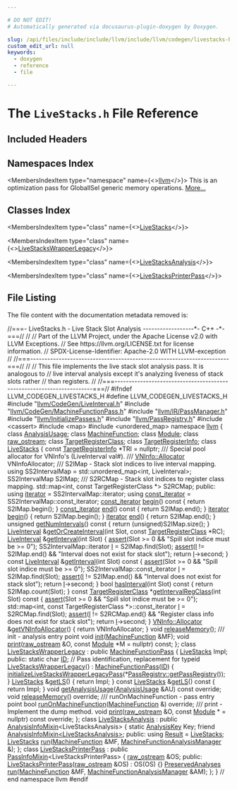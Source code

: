 ```yaml
---

# DO NOT EDIT!
# Automatically generated via docusaurus-plugin-doxygen by Doxygen.

slug: /api/files/include/include/llvm/include/llvm/codegen/livestacks-h
custom_edit_url: null
keywords:
  - doxygen
  - reference
  - file

---
```





# The `LiveStacks.h` File Reference

<DoxygenPage pluginConfig={pluginConfig}>



## Included Headers

<IncludesList>
<IncludesListItem
  filePath="llvm/CodeGen/LiveInterval.h"
  permalink="/docs/api/files/include/include/llvm/include/llvm/codegen/liveinterval-h"
  isLocal="true" />
<IncludesListItem
  filePath="llvm/CodeGen/MachineFunctionPass.h"
  permalink="/docs/api/files/include/include/llvm/include/llvm/codegen/machinefunctionpass-h"
  isLocal="true" />
<IncludesListItem
  filePath="llvm/IR/PassManager.h"
  permalink="/docs/api/files/include/include/llvm/include/llvm/ir/passmanager-h"
  isLocal="true" />
<IncludesListItem
  filePath="llvm/InitializePasses.h"
  permalink="/docs/api/files/include/include/llvm/initializepasses-h"
  isLocal="true" />
<IncludesListItem
  filePath="llvm/PassRegistry.h"
  permalink="/docs/api/files/include/include/llvm/passregistry-h"
  isLocal="true" />
<IncludesListItem
  filePath="cassert"
  permalink=""
  isLocal="false" />
<IncludesListItem
  filePath="map"
  permalink=""
  isLocal="false" />
<IncludesListItem
  filePath="unordered_map"
  permalink=""
  isLocal="false" />
</IncludesList>

## Namespaces Index

<MembersIndex>

<MembersIndexItem
  type="namespace"
  name={<><a href="/docs/api/namespaces/llvm">llvm</a></>}>
This is an optimization pass for GlobalISel generic memory operations. <a href="/docs/api/namespaces/llvm/#details">More...</a>
</MembersIndexItem>

</MembersIndex>

## Classes Index

<MembersIndex>

<MembersIndexItem
  type="class"
  name={<><a href="/docs/api/classes/llvm/livestacks">LiveStacks</a></>}>
</MembersIndexItem>

<MembersIndexItem
  type="class"
  name={<><a href="/docs/api/classes/llvm/livestackswrapperlegacy">LiveStacksWrapperLegacy</a></>}>
</MembersIndexItem>

<MembersIndexItem
  type="class"
  name={<><a href="/docs/api/classes/llvm/livestacksanalysis">LiveStacksAnalysis</a></>}>
</MembersIndexItem>

<MembersIndexItem
  type="class"
  name={<><a href="/docs/api/classes/llvm/livestacksprinterpass">LiveStacksPrinterPass</a></>}>
</MembersIndexItem>

</MembersIndex>


## File Listing

The file content with the documentation metadata removed is:

<ProgramListing>

<Link id="l00001" /><CodeLine lineNumber="1"><Highlight kind="comment">//===- LiveStacks.h - Live Stack Slot Analysis ------------------&#42;- C++ -&#42;-===//</Highlight><Highlight kind="normal"></Highlight></CodeLine>
<Link id="l00002" /><CodeLine lineNumber="2"><Highlight kind="normal"></Highlight><Highlight kind="comment">//</Highlight><Highlight kind="normal"></Highlight></CodeLine>
<Link id="l00003" /><CodeLine lineNumber="3"><Highlight kind="normal"></Highlight><Highlight kind="comment">// Part of the LLVM Project, under the Apache License v2.0 with LLVM Exceptions.</Highlight><Highlight kind="normal"></Highlight></CodeLine>
<Link id="l00004" /><CodeLine lineNumber="4"><Highlight kind="normal"></Highlight><Highlight kind="comment">// See https://llvm.org/LICENSE.txt for license information.</Highlight><Highlight kind="normal"></Highlight></CodeLine>
<Link id="l00005" /><CodeLine lineNumber="5"><Highlight kind="normal"></Highlight><Highlight kind="comment">// SPDX-License-Identifier: Apache-2.0 WITH LLVM-exception</Highlight><Highlight kind="normal"></Highlight></CodeLine>
<Link id="l00006" /><CodeLine lineNumber="6"><Highlight kind="normal"></Highlight><Highlight kind="comment">//</Highlight><Highlight kind="normal"></Highlight></CodeLine>
<Link id="l00007" /><CodeLine lineNumber="7"><Highlight kind="normal"></Highlight><Highlight kind="comment">//===----------------------------------------------------------------------===//</Highlight><Highlight kind="normal"></Highlight></CodeLine>
<Link id="l00008" /><CodeLine lineNumber="8"><Highlight kind="normal"></Highlight><Highlight kind="comment">//</Highlight><Highlight kind="normal"></Highlight></CodeLine>
<Link id="l00009" /><CodeLine lineNumber="9"><Highlight kind="normal"></Highlight><Highlight kind="comment">// This file implements the live stack slot analysis pass. It is analogous to</Highlight><Highlight kind="normal"></Highlight></CodeLine>
<Link id="l00010" /><CodeLine lineNumber="10"><Highlight kind="normal"></Highlight><Highlight kind="comment">// live interval analysis except it&#39;s analyzing liveness of stack slots rather</Highlight><Highlight kind="normal"></Highlight></CodeLine>
<Link id="l00011" /><CodeLine lineNumber="11"><Highlight kind="normal"></Highlight><Highlight kind="comment">// than registers.</Highlight><Highlight kind="normal"></Highlight></CodeLine>
<Link id="l00012" /><CodeLine lineNumber="12"><Highlight kind="normal"></Highlight><Highlight kind="comment">//</Highlight><Highlight kind="normal"></Highlight></CodeLine>
<Link id="l00013" /><CodeLine lineNumber="13"><Highlight kind="normal"></Highlight><Highlight kind="comment">//===----------------------------------------------------------------------===//</Highlight><Highlight kind="normal"></Highlight></CodeLine>
<Link id="l00014" /><CodeLine lineNumber="14"><Highlight kind="normal"></Highlight></CodeLine>
<Link id="l00015" /><CodeLine lineNumber="15"><Highlight kind="normal"></Highlight><Highlight kind="preprocessor">#ifndef LLVM&#95;CODEGEN&#95;LIVESTACKS&#95;H</Highlight><Highlight kind="normal"></Highlight></CodeLine>
<Link id="l00016" /><CodeLine lineNumber="16"><Highlight kind="normal"></Highlight><Highlight kind="preprocessor">#define LLVM&#95;CODEGEN&#95;LIVESTACKS&#95;H</Highlight><Highlight kind="normal"></Highlight></CodeLine>
<Link id="l00017" /><CodeLine lineNumber="17"><Highlight kind="normal"></Highlight></CodeLine>
<Link id="l00018" /><CodeLine lineNumber="18"><Highlight kind="normal"></Highlight><Highlight kind="preprocessor">#include &quot;<a href="/docs/api/files/include/include/llvm/include/llvm/codegen/liveinterval-h">llvm/CodeGen/LiveInterval.h</a>&quot;</Highlight><Highlight kind="normal"></Highlight></CodeLine>
<Link id="l00019" /><CodeLine lineNumber="19"><Highlight kind="normal"></Highlight><Highlight kind="preprocessor">#include &quot;<a href="/docs/api/files/include/include/llvm/include/llvm/codegen/machinefunctionpass-h">llvm/CodeGen/MachineFunctionPass.h</a>&quot;</Highlight><Highlight kind="normal"></Highlight></CodeLine>
<Link id="l00020" /><CodeLine lineNumber="20"><Highlight kind="normal"></Highlight><Highlight kind="preprocessor">#include &quot;<a href="/docs/api/files/include/include/llvm/include/llvm/ir/passmanager-h">llvm/IR/PassManager.h</a>&quot;</Highlight><Highlight kind="normal"></Highlight></CodeLine>
<Link id="l00021" /><CodeLine lineNumber="21"><Highlight kind="normal"></Highlight><Highlight kind="preprocessor">#include &quot;<a href="/docs/api/files/include/include/llvm/initializepasses-h">llvm/InitializePasses.h</a>&quot;</Highlight><Highlight kind="normal"></Highlight></CodeLine>
<Link id="l00022" /><CodeLine lineNumber="22"><Highlight kind="normal"></Highlight><Highlight kind="preprocessor">#include &quot;<a href="/docs/api/files/include/include/llvm/passregistry-h">llvm/PassRegistry.h</a>&quot;</Highlight><Highlight kind="normal"></Highlight></CodeLine>
<Link id="l00023" /><CodeLine lineNumber="23"><Highlight kind="normal"></Highlight><Highlight kind="preprocessor">#include &lt;cassert&gt;</Highlight><Highlight kind="normal"></Highlight></CodeLine>
<Link id="l00024" /><CodeLine lineNumber="24"><Highlight kind="normal"></Highlight><Highlight kind="preprocessor">#include &lt;map&gt;</Highlight><Highlight kind="normal"></Highlight></CodeLine>
<Link id="l00025" /><CodeLine lineNumber="25"><Highlight kind="normal"></Highlight><Highlight kind="preprocessor">#include &lt;unordered&#95;map&gt;</Highlight><Highlight kind="normal"></Highlight></CodeLine>
<Link id="l00026" /><CodeLine lineNumber="26"><Highlight kind="normal"></Highlight></CodeLine>
<Link id="l00027" /><CodeLine lineNumber="27"><Highlight kind="normal"></Highlight><Highlight kind="keyword">namespace </Highlight><Highlight kind="normal"><a href="/docs/api/namespaces/llvm">llvm</a> &#123;</Highlight></CodeLine>
<Link id="l00028" /><CodeLine lineNumber="28"><Highlight kind="normal"></Highlight></CodeLine>
<Link id="l00029" /><CodeLine lineNumber="29"><Highlight kind="normal"></Highlight><Highlight kind="keyword">class </Highlight><Highlight kind="normal"><a href="/docs/api/classes/llvm/analysisusage">AnalysisUsage</a>;</Highlight></CodeLine>
<Link id="l00030" /><CodeLine lineNumber="30"><Highlight kind="normal"></Highlight><Highlight kind="keyword">class </Highlight><Highlight kind="normal"><a href="/docs/api/classes/llvm/machinefunction">MachineFunction</a>;</Highlight></CodeLine>
<Link id="l00031" /><CodeLine lineNumber="31"><Highlight kind="normal"></Highlight><Highlight kind="keyword">class </Highlight><Highlight kind="normal"><a href="/docs/api/classes/llvm/module">Module</a>;</Highlight></CodeLine>
<Link id="l00032" /><CodeLine lineNumber="32"><Highlight kind="normal"></Highlight><Highlight kind="keyword">class </Highlight><Highlight kind="normal"><a href="/docs/api/classes/llvm/raw-ostream">raw&#95;ostream</a>;</Highlight></CodeLine>
<Link id="l00033" /><CodeLine lineNumber="33"><Highlight kind="normal"></Highlight><Highlight kind="keyword">class </Highlight><Highlight kind="normal"><a href="/docs/api/classes/llvm/targetregisterclass">TargetRegisterClass</a>;</Highlight></CodeLine>
<Link id="l00034" /><CodeLine lineNumber="34"><Highlight kind="normal"></Highlight><Highlight kind="keyword">class </Highlight><Highlight kind="normal"><a href="/docs/api/classes/llvm/targetregisterinfo">TargetRegisterInfo</a>;</Highlight></CodeLine>
<Link id="l00035" /><CodeLine lineNumber="35"><Highlight kind="normal"></Highlight></CodeLine>
<Link id="l00036" /><CodeLine lineNumber="36" lineLink="/docs/api/classes/llvm/livestacks"><Highlight kind="normal"></Highlight><Highlight kind="keyword">class </Highlight><Highlight kind="normal"><a href="/docs/api/classes/llvm/livestacks">LiveStacks</a> &#123;</Highlight></CodeLine>
<Link id="l00037" /><CodeLine lineNumber="37"><Highlight kind="normal">  </Highlight><Highlight kind="keyword">const</Highlight><Highlight kind="normal"> <a href="/docs/api/classes/llvm/targetregisterinfo">TargetRegisterInfo</a> &#42;TRI = </Highlight><Highlight kind="keyword">nullptr</Highlight><Highlight kind="normal">;</Highlight></CodeLine>
<Link id="l00038" /><CodeLine lineNumber="38"><Highlight kind="normal"></Highlight><Highlight kind="comment"></Highlight></CodeLine>
<Link id="l00039" /><CodeLine lineNumber="39"><Highlight kind="comment">  /// Special pool allocator for VNInfo&#39;s (LiveInterval val#).</Highlight></CodeLine>
<Link id="l00040" /><CodeLine lineNumber="40"><Highlight kind="comment">  ///</Highlight><Highlight kind="normal"></Highlight></CodeLine>
<Link id="l00041" /><CodeLine lineNumber="41"><Highlight kind="normal">  <a href="/docs/api/classes/llvm/vninfo/#aa750a7f159760b9c378d930deb6a9837">VNInfo::Allocator</a> VNInfoAllocator;</Highlight></CodeLine>
<Link id="l00042" /><CodeLine lineNumber="42"><Highlight kind="normal"></Highlight><Highlight kind="comment"></Highlight></CodeLine>
<Link id="l00043" /><CodeLine lineNumber="43"><Highlight kind="comment">  /// S2IMap - Stack slot indices to live interval mapping.</Highlight><Highlight kind="normal"></Highlight></CodeLine>
<Link id="l00044" /><CodeLine lineNumber="44"><Highlight kind="normal">  </Highlight><Highlight kind="keyword">using </Highlight><Highlight kind="normal">SS2IntervalMap = std::unordered&#95;map&lt;int, LiveInterval&gt;;</Highlight></CodeLine>
<Link id="l00045" /><CodeLine lineNumber="45"><Highlight kind="normal">  SS2IntervalMap S2IMap;</Highlight></CodeLine>
<Link id="l00046" /><CodeLine lineNumber="46"><Highlight kind="normal"></Highlight><Highlight kind="comment"></Highlight></CodeLine>
<Link id="l00047" /><CodeLine lineNumber="47"><Highlight kind="comment">  /// S2RCMap - Stack slot indices to register class mapping.</Highlight><Highlight kind="normal"></Highlight></CodeLine>
<Link id="l00048" /><CodeLine lineNumber="48"><Highlight kind="normal">  std::map&lt;int, const TargetRegisterClass &#42;&gt; S2RCMap;</Highlight></CodeLine>
<Link id="l00049" /><CodeLine lineNumber="49"><Highlight kind="normal"></Highlight></CodeLine>
<Link id="l00050" /><CodeLine lineNumber="50"><Highlight kind="normal"></Highlight><Highlight kind="keyword">public</Highlight><Highlight kind="normal">:</Highlight></CodeLine>
<Link id="l00051" /><CodeLine lineNumber="51" lineLink="/docs/api/classes/llvm/livestacks/#a6acac078272b8e8c8ad6353e61595ad0"><Highlight kind="normal">  </Highlight><Highlight kind="keyword">using </Highlight><Highlight kind="normal"><a href="/docs/api/classes/llvm/livestacks/#a6acac078272b8e8c8ad6353e61595ad0">iterator</a> = SS2IntervalMap::iterator;</Highlight></CodeLine>
<Link id="l00052" /><CodeLine lineNumber="52" lineLink="/docs/api/classes/llvm/livestacks/#a026e80ee8206e8ee41f83a6cb307e26a"><Highlight kind="normal">  </Highlight><Highlight kind="keyword">using </Highlight><Highlight kind="normal"><a href="/docs/api/classes/llvm/livestacks/#a026e80ee8206e8ee41f83a6cb307e26a">const&#95;iterator</a> = SS2IntervalMap::const&#95;iterator;</Highlight></CodeLine>
<Link id="l00053" /><CodeLine lineNumber="53"><Highlight kind="normal"></Highlight></CodeLine>
<Link id="l00054" /><CodeLine lineNumber="54" lineLink="/docs/api/classes/llvm/livestacks/#ac9d3b24f9d072b88efe5d1d8d4602185"><Highlight kind="normal">  <a href="/docs/api/classes/llvm/livestacks/#a026e80ee8206e8ee41f83a6cb307e26a">const&#95;iterator</a> <a href="/docs/api/classes/llvm/livestacks/#ac9d3b24f9d072b88efe5d1d8d4602185">begin</a>()</Highlight><Highlight kind="keyword"> const </Highlight><Highlight kind="normal">&#123; </Highlight><Highlight kind="keywordflow">return</Highlight><Highlight kind="normal"> S2IMap.begin(); &#125;</Highlight></CodeLine>
<Link id="l00055" /><CodeLine lineNumber="55" lineLink="/docs/api/classes/llvm/livestacks/#a9ac7a05297065124a24ef67809daeadb"><Highlight kind="normal">  <a href="/docs/api/classes/llvm/livestacks/#a026e80ee8206e8ee41f83a6cb307e26a">const&#95;iterator</a> <a href="/docs/api/classes/llvm/livestacks/#a9ac7a05297065124a24ef67809daeadb">end</a>()</Highlight><Highlight kind="keyword"> const </Highlight><Highlight kind="normal">&#123; </Highlight><Highlight kind="keywordflow">return</Highlight><Highlight kind="normal"> S2IMap.end(); &#125;</Highlight></CodeLine>
<Link id="l00056" /><CodeLine lineNumber="56" lineLink="/docs/api/classes/llvm/livestacks/#a0e69fa21c01f7c2571b99b47bedb5ccd"><Highlight kind="normal">  <a href="/docs/api/classes/llvm/livestacks/#a6acac078272b8e8c8ad6353e61595ad0">iterator</a> <a href="/docs/api/classes/llvm/livestacks/#a0e69fa21c01f7c2571b99b47bedb5ccd">begin</a>() &#123; </Highlight><Highlight kind="keywordflow">return</Highlight><Highlight kind="normal"> S2IMap.begin(); &#125;</Highlight></CodeLine>
<Link id="l00057" /><CodeLine lineNumber="57" lineLink="/docs/api/classes/llvm/livestacks/#ad039fdec31aa75e29c260f6b81a414d0"><Highlight kind="normal">  <a href="/docs/api/classes/llvm/livestacks/#a6acac078272b8e8c8ad6353e61595ad0">iterator</a> <a href="/docs/api/classes/llvm/livestacks/#ad039fdec31aa75e29c260f6b81a414d0">end</a>() &#123; </Highlight><Highlight kind="keywordflow">return</Highlight><Highlight kind="normal"> S2IMap.end(); &#125;</Highlight></CodeLine>
<Link id="l00058" /><CodeLine lineNumber="58"><Highlight kind="normal"></Highlight></CodeLine>
<Link id="l00059" /><CodeLine lineNumber="59" lineLink="/docs/api/classes/llvm/livestacks/#a1f1938840a98aba5f36656c531978e3b"><Highlight kind="normal">  </Highlight><Highlight kind="keywordtype">unsigned</Highlight><Highlight kind="normal"> <a href="/docs/api/classes/llvm/livestacks/#a1f1938840a98aba5f36656c531978e3b">getNumIntervals</a>()</Highlight><Highlight kind="keyword"> const </Highlight><Highlight kind="normal">&#123; </Highlight><Highlight kind="keywordflow">return</Highlight><Highlight kind="normal"> (</Highlight><Highlight kind="keywordtype">unsigned</Highlight><Highlight kind="normal">)S2IMap.size(); &#125;</Highlight></CodeLine>
<Link id="l00060" /><CodeLine lineNumber="60"><Highlight kind="normal"></Highlight></CodeLine>
<Link id="l00061" /><CodeLine lineNumber="61"><Highlight kind="normal">  <a href="/docs/api/classes/llvm/liveinterval">LiveInterval</a> &amp;<a href="/docs/api/classes/llvm/livestacks/#a77ec673a7fde73e91e8fa6be83a82b01">getOrCreateInterval</a>(</Highlight><Highlight kind="keywordtype">int</Highlight><Highlight kind="normal"> Slot, </Highlight><Highlight kind="keyword">const</Highlight><Highlight kind="normal"> <a href="/docs/api/classes/llvm/targetregisterclass">TargetRegisterClass</a> &#42;RC);</Highlight></CodeLine>
<Link id="l00062" /><CodeLine lineNumber="62"><Highlight kind="normal"></Highlight></CodeLine>
<Link id="l00063" /><CodeLine lineNumber="63" lineLink="/docs/api/classes/llvm/livestacks/#a06d32df24850342c66747366ac16b90a"><Highlight kind="normal">  <a href="/docs/api/classes/llvm/liveinterval">LiveInterval</a> &amp;<a href="/docs/api/classes/llvm/livestacks/#a06d32df24850342c66747366ac16b90a">getInterval</a>(</Highlight><Highlight kind="keywordtype">int</Highlight><Highlight kind="normal"> Slot) &#123;</Highlight></CodeLine>
<Link id="l00064" /><CodeLine lineNumber="64"><Highlight kind="normal">    <a href="/docs/api/files/lib/lib/target/lib/target/amdgpu/silowercontrolflow-cpp/#a4868c5d81c5ccc98c47aeab6244346a0">assert</a>(Slot &gt;= 0 &amp;&amp; </Highlight><Highlight kind="stringliteral">&quot;Spill slot indice must be &gt;= 0&quot;</Highlight><Highlight kind="normal">);</Highlight></CodeLine>
<Link id="l00065" /><CodeLine lineNumber="65"><Highlight kind="normal">    SS2IntervalMap::iterator <a href="/docs/api/files/lib/lib/support/md5-cpp/#ac0eafdc9ee161b71e7af98af736952fd">I</a> = S2IMap.find(Slot);</Highlight></CodeLine>
<Link id="l00066" /><CodeLine lineNumber="66"><Highlight kind="normal">    <a href="/docs/api/files/lib/lib/target/lib/target/amdgpu/silowercontrolflow-cpp/#a4868c5d81c5ccc98c47aeab6244346a0">assert</a>(<a href="/docs/api/files/lib/lib/support/md5-cpp/#ac0eafdc9ee161b71e7af98af736952fd">I</a> != S2IMap.end() &amp;&amp; </Highlight><Highlight kind="stringliteral">&quot;Interval does not exist for stack slot&quot;</Highlight><Highlight kind="normal">);</Highlight></CodeLine>
<Link id="l00067" /><CodeLine lineNumber="67"><Highlight kind="normal">    </Highlight><Highlight kind="keywordflow">return</Highlight><Highlight kind="normal"> <a href="/docs/api/files/lib/lib/support/md5-cpp/#ac0eafdc9ee161b71e7af98af736952fd">I</a>-&gt;second;</Highlight></CodeLine>
<Link id="l00068" /><CodeLine lineNumber="68"><Highlight kind="normal">  &#125;</Highlight></CodeLine>
<Link id="l00069" /><CodeLine lineNumber="69"><Highlight kind="normal"></Highlight></CodeLine>
<Link id="l00070" /><CodeLine lineNumber="70" lineLink="/docs/api/classes/llvm/livestacks/#ab761def7448ef602b6f9de1f27077966"><Highlight kind="normal">  </Highlight><Highlight kind="keyword">const</Highlight><Highlight kind="normal"> <a href="/docs/api/classes/llvm/liveinterval">LiveInterval</a> &amp;<a href="/docs/api/classes/llvm/livestacks/#ab761def7448ef602b6f9de1f27077966">getInterval</a>(</Highlight><Highlight kind="keywordtype">int</Highlight><Highlight kind="normal"> Slot)</Highlight><Highlight kind="keyword"> const </Highlight><Highlight kind="normal">&#123;</Highlight></CodeLine>
<Link id="l00071" /><CodeLine lineNumber="71"><Highlight kind="normal">    <a href="/docs/api/files/lib/lib/target/lib/target/amdgpu/silowercontrolflow-cpp/#a4868c5d81c5ccc98c47aeab6244346a0">assert</a>(Slot &gt;= 0 &amp;&amp; </Highlight><Highlight kind="stringliteral">&quot;Spill slot indice must be &gt;= 0&quot;</Highlight><Highlight kind="normal">);</Highlight></CodeLine>
<Link id="l00072" /><CodeLine lineNumber="72"><Highlight kind="normal">    SS2IntervalMap::const&#95;iterator <a href="/docs/api/files/lib/lib/support/md5-cpp/#ac0eafdc9ee161b71e7af98af736952fd">I</a> = S2IMap.find(Slot);</Highlight></CodeLine>
<Link id="l00073" /><CodeLine lineNumber="73"><Highlight kind="normal">    <a href="/docs/api/files/lib/lib/target/lib/target/amdgpu/silowercontrolflow-cpp/#a4868c5d81c5ccc98c47aeab6244346a0">assert</a>(<a href="/docs/api/files/lib/lib/support/md5-cpp/#ac0eafdc9ee161b71e7af98af736952fd">I</a> != S2IMap.end() &amp;&amp; </Highlight><Highlight kind="stringliteral">&quot;Interval does not exist for stack slot&quot;</Highlight><Highlight kind="normal">);</Highlight></CodeLine>
<Link id="l00074" /><CodeLine lineNumber="74"><Highlight kind="normal">    </Highlight><Highlight kind="keywordflow">return</Highlight><Highlight kind="normal"> <a href="/docs/api/files/lib/lib/support/md5-cpp/#ac0eafdc9ee161b71e7af98af736952fd">I</a>-&gt;second;</Highlight></CodeLine>
<Link id="l00075" /><CodeLine lineNumber="75"><Highlight kind="normal">  &#125;</Highlight></CodeLine>
<Link id="l00076" /><CodeLine lineNumber="76"><Highlight kind="normal"></Highlight></CodeLine>
<Link id="l00077" /><CodeLine lineNumber="77" lineLink="/docs/api/classes/llvm/livestacks/#a175347f1f4ac65bea13e335b31b25a3f"><Highlight kind="normal">  </Highlight><Highlight kind="keywordtype">bool</Highlight><Highlight kind="normal"> <a href="/docs/api/classes/llvm/livestacks/#a175347f1f4ac65bea13e335b31b25a3f">hasInterval</a>(</Highlight><Highlight kind="keywordtype">int</Highlight><Highlight kind="normal"> Slot)</Highlight><Highlight kind="keyword"> const </Highlight><Highlight kind="normal">&#123; </Highlight><Highlight kind="keywordflow">return</Highlight><Highlight kind="normal"> S2IMap.count(Slot); &#125;</Highlight></CodeLine>
<Link id="l00078" /><CodeLine lineNumber="78"><Highlight kind="normal"></Highlight></CodeLine>
<Link id="l00079" /><CodeLine lineNumber="79" lineLink="/docs/api/classes/llvm/livestacks/#a912a452298b0752ff3b277a15d3e0c7c"><Highlight kind="normal">  </Highlight><Highlight kind="keyword">const</Highlight><Highlight kind="normal"> <a href="/docs/api/classes/llvm/targetregisterclass">TargetRegisterClass</a> &#42;<a href="/docs/api/classes/llvm/livestacks/#a912a452298b0752ff3b277a15d3e0c7c">getIntervalRegClass</a>(</Highlight><Highlight kind="keywordtype">int</Highlight><Highlight kind="normal"> Slot)</Highlight><Highlight kind="keyword"> const </Highlight><Highlight kind="normal">&#123;</Highlight></CodeLine>
<Link id="l00080" /><CodeLine lineNumber="80"><Highlight kind="normal">    <a href="/docs/api/files/lib/lib/target/lib/target/amdgpu/silowercontrolflow-cpp/#a4868c5d81c5ccc98c47aeab6244346a0">assert</a>(Slot &gt;= 0 &amp;&amp; </Highlight><Highlight kind="stringliteral">&quot;Spill slot indice must be &gt;= 0&quot;</Highlight><Highlight kind="normal">);</Highlight></CodeLine>
<Link id="l00081" /><CodeLine lineNumber="81"><Highlight kind="normal">    std::map&lt;int, const TargetRegisterClass &#42;&gt;::const&#95;iterator <a href="/docs/api/files/lib/lib/support/md5-cpp/#ac0eafdc9ee161b71e7af98af736952fd">I</a> =</Highlight></CodeLine>
<Link id="l00082" /><CodeLine lineNumber="82"><Highlight kind="normal">        S2RCMap.find(Slot);</Highlight></CodeLine>
<Link id="l00083" /><CodeLine lineNumber="83"><Highlight kind="normal">    <a href="/docs/api/files/lib/lib/target/lib/target/amdgpu/silowercontrolflow-cpp/#a4868c5d81c5ccc98c47aeab6244346a0">assert</a>(<a href="/docs/api/files/lib/lib/support/md5-cpp/#ac0eafdc9ee161b71e7af98af736952fd">I</a> != S2RCMap.end() &amp;&amp;</Highlight></CodeLine>
<Link id="l00084" /><CodeLine lineNumber="84"><Highlight kind="normal">           </Highlight><Highlight kind="stringliteral">&quot;Register class info does not exist for stack slot&quot;</Highlight><Highlight kind="normal">);</Highlight></CodeLine>
<Link id="l00085" /><CodeLine lineNumber="85"><Highlight kind="normal">    </Highlight><Highlight kind="keywordflow">return</Highlight><Highlight kind="normal"> <a href="/docs/api/files/lib/lib/support/md5-cpp/#ac0eafdc9ee161b71e7af98af736952fd">I</a>-&gt;second;</Highlight></CodeLine>
<Link id="l00086" /><CodeLine lineNumber="86"><Highlight kind="normal">  &#125;</Highlight></CodeLine>
<Link id="l00087" /><CodeLine lineNumber="87"><Highlight kind="normal"></Highlight></CodeLine>
<Link id="l00088" /><CodeLine lineNumber="88" lineLink="/docs/api/classes/llvm/livestacks/#a5fbd09b3e39204112db66a50126fd834"><Highlight kind="normal">  <a href="/docs/api/classes/llvm/vninfo/#aa750a7f159760b9c378d930deb6a9837">VNInfo::Allocator</a> &amp;<a href="/docs/api/classes/llvm/livestacks/#a5fbd09b3e39204112db66a50126fd834">getVNInfoAllocator</a>() &#123; </Highlight><Highlight kind="keywordflow">return</Highlight><Highlight kind="normal"> VNInfoAllocator; &#125;</Highlight></CodeLine>
<Link id="l00089" /><CodeLine lineNumber="89"><Highlight kind="normal"></Highlight></CodeLine>
<Link id="l00090" /><CodeLine lineNumber="90"><Highlight kind="normal">  </Highlight><Highlight kind="keywordtype">void</Highlight><Highlight kind="normal"> <a href="/docs/api/classes/llvm/livestacks/#afa35a4ac060fbfd13a7e839b3c08732a">releaseMemory</a>();</Highlight><Highlight kind="comment"></Highlight></CodeLine>
<Link id="l00091" /><CodeLine lineNumber="91"><Highlight kind="comment">  /// init - analysis entry point</Highlight><Highlight kind="normal"></Highlight></CodeLine>
<Link id="l00092" /><CodeLine lineNumber="92"><Highlight kind="normal">  </Highlight><Highlight kind="keywordtype">void</Highlight><Highlight kind="normal"> <a href="/docs/api/classes/llvm/livestacks/#af0bf32332fb80b5892bd7b128638105c">init</a>(<a href="/docs/api/classes/llvm/machinefunction">MachineFunction</a> &amp;MF);</Highlight></CodeLine>
<Link id="l00093" /><CodeLine lineNumber="93"><Highlight kind="normal">  </Highlight><Highlight kind="keywordtype">void</Highlight><Highlight kind="normal"> <a href="/docs/api/classes/llvm/livestacks/#a8a7b7ae5b414e85f22776cb63e7f1761">print</a>(<a href="/docs/api/classes/llvm/raw-ostream">raw&#95;ostream</a> &amp;O, </Highlight><Highlight kind="keyword">const</Highlight><Highlight kind="normal"> <a href="/docs/api/classes/llvm/module">Module</a> &#42;M = </Highlight><Highlight kind="keyword">nullptr</Highlight><Highlight kind="normal">) </Highlight><Highlight kind="keyword">const</Highlight><Highlight kind="normal">;</Highlight></CodeLine>
<Link id="l00094" /><CodeLine lineNumber="94"><Highlight kind="normal">&#125;;</Highlight></CodeLine>
<Link id="l00095" /><CodeLine lineNumber="95"><Highlight kind="normal"></Highlight></CodeLine>
<Link id="l00096" /><CodeLine lineNumber="96" lineLink="/docs/api/classes/llvm/livestackswrapperlegacy"><Highlight kind="normal"></Highlight><Highlight kind="keyword">class </Highlight><Highlight kind="normal"><a href="/docs/api/classes/llvm/livestackswrapperlegacy/#a5592647b51ec84f1fb0258b4e452c1cc">LiveStacksWrapperLegacy</a> : </Highlight><Highlight kind="keyword">public</Highlight><Highlight kind="normal"> <a href="/docs/api/classes/llvm/machinefunctionpass/#a29c81d2386f4a727c6d33413807530c8">MachineFunctionPass</a> &#123;</Highlight></CodeLine>
<Link id="l00097" /><CodeLine lineNumber="97"><Highlight kind="normal">  <a href="/docs/api/classes/llvm/livestacks">LiveStacks</a> Impl;</Highlight></CodeLine>
<Link id="l00098" /><CodeLine lineNumber="98"><Highlight kind="normal"></Highlight></CodeLine>
<Link id="l00099" /><CodeLine lineNumber="99"><Highlight kind="normal"></Highlight><Highlight kind="keyword">public</Highlight><Highlight kind="normal">:</Highlight></CodeLine>
<Link id="l00100" /><CodeLine lineNumber="100" lineLink="/docs/api/classes/llvm/livestackswrapperlegacy/#a3acb7065e160395d8ac3ab80b7194acd"><Highlight kind="normal">  </Highlight><Highlight kind="keyword">static</Highlight><Highlight kind="normal"> </Highlight><Highlight kind="keywordtype">char</Highlight><Highlight kind="normal"> <a href="/docs/api/classes/llvm/livestackswrapperlegacy/#a3acb7065e160395d8ac3ab80b7194acd">ID</a>; </Highlight><Highlight kind="comment">// Pass identification, replacement for typeid</Highlight><Highlight kind="normal"></Highlight></CodeLine>
<Link id="l00101" /><CodeLine lineNumber="101"><Highlight kind="normal"></Highlight></CodeLine>
<Link id="l00102" /><CodeLine lineNumber="102" lineLink="/docs/api/classes/llvm/livestackswrapperlegacy/#a5592647b51ec84f1fb0258b4e452c1cc"><Highlight kind="normal">  <a href="/docs/api/classes/llvm/livestackswrapperlegacy/#a5592647b51ec84f1fb0258b4e452c1cc">LiveStacksWrapperLegacy</a>() : <a href="/docs/api/classes/llvm/machinefunctionpass/#a29c81d2386f4a727c6d33413807530c8">MachineFunctionPass</a>(<a href="/docs/api/classes/llvm/livestackswrapperlegacy/#a3acb7065e160395d8ac3ab80b7194acd">ID</a>) &#123;</Highlight></CodeLine>
<Link id="l00103" /><CodeLine lineNumber="103"><Highlight kind="normal">    <a href="/docs/api/namespaces/llvm/#a63671d49e309d8ce20e57d6e64a55eb5">initializeLiveStacksWrapperLegacyPass</a>(&#42;<a href="/docs/api/classes/llvm/passregistry/#a05a729900b76c89e808c6c3094921b2f">PassRegistry::getPassRegistry</a>());</Highlight></CodeLine>
<Link id="l00104" /><CodeLine lineNumber="104"><Highlight kind="normal">  &#125;</Highlight></CodeLine>
<Link id="l00105" /><CodeLine lineNumber="105"><Highlight kind="normal"></Highlight></CodeLine>
<Link id="l00106" /><CodeLine lineNumber="106" lineLink="/docs/api/classes/llvm/livestackswrapperlegacy/#add04f432ff954339123fcca4132fe380"><Highlight kind="normal">  <a href="/docs/api/classes/llvm/livestacks">LiveStacks</a> &amp;<a href="/docs/api/classes/llvm/livestackswrapperlegacy/#add04f432ff954339123fcca4132fe380">getLS</a>() &#123; </Highlight><Highlight kind="keywordflow">return</Highlight><Highlight kind="normal"> Impl; &#125;</Highlight></CodeLine>
<Link id="l00107" /><CodeLine lineNumber="107" lineLink="/docs/api/classes/llvm/livestackswrapperlegacy/#a9dd01028420a79cf595e73cb9fb32045"><Highlight kind="normal">  </Highlight><Highlight kind="keyword">const</Highlight><Highlight kind="normal"> <a href="/docs/api/classes/llvm/livestacks">LiveStacks</a> &amp;<a href="/docs/api/classes/llvm/livestackswrapperlegacy/#a9dd01028420a79cf595e73cb9fb32045">getLS</a>()</Highlight><Highlight kind="keyword"> const </Highlight><Highlight kind="normal">&#123; </Highlight><Highlight kind="keywordflow">return</Highlight><Highlight kind="normal"> Impl; &#125;</Highlight></CodeLine>
<Link id="l00108" /><CodeLine lineNumber="108"><Highlight kind="normal"></Highlight></CodeLine>
<Link id="l00109" /><CodeLine lineNumber="109"><Highlight kind="normal">  </Highlight><Highlight kind="keywordtype">void</Highlight><Highlight kind="normal"> <a href="/docs/api/classes/llvm/livestackswrapperlegacy/#a37a8f288cf89cbd214d7c2f22c0dc810">getAnalysisUsage</a>(<a href="/docs/api/classes/llvm/analysisusage">AnalysisUsage</a> &amp;AU) </Highlight><Highlight kind="keyword">const override</Highlight><Highlight kind="normal">;</Highlight></CodeLine>
<Link id="l00110" /><CodeLine lineNumber="110"><Highlight kind="normal">  </Highlight><Highlight kind="keywordtype">void</Highlight><Highlight kind="normal"> <a href="/docs/api/classes/llvm/livestackswrapperlegacy/#acc72af8cb369987fe3e15aefa278237b">releaseMemory</a>() </Highlight><Highlight kind="keyword">override</Highlight><Highlight kind="normal">;</Highlight></CodeLine>
<Link id="l00111" /><CodeLine lineNumber="111"><Highlight kind="normal"></Highlight><Highlight kind="comment"></Highlight></CodeLine>
<Link id="l00112" /><CodeLine lineNumber="112"><Highlight kind="comment">  /// runOnMachineFunction - pass entry point</Highlight><Highlight kind="normal"></Highlight></CodeLine>
<Link id="l00113" /><CodeLine lineNumber="113"><Highlight kind="normal">  </Highlight><Highlight kind="keywordtype">bool</Highlight><Highlight kind="normal"> <a href="/docs/api/classes/llvm/livestackswrapperlegacy/#a473e49d66bce6c4bcff6a2ec7b6ea73c">runOnMachineFunction</a>(<a href="/docs/api/classes/llvm/machinefunction">MachineFunction</a> &amp;) </Highlight><Highlight kind="keyword">override</Highlight><Highlight kind="normal">;</Highlight></CodeLine>
<Link id="l00114" /><CodeLine lineNumber="114"><Highlight kind="normal"></Highlight><Highlight kind="comment"></Highlight></CodeLine>
<Link id="l00115" /><CodeLine lineNumber="115"><Highlight kind="comment">  /// print - Implement the dump method.</Highlight><Highlight kind="normal"></Highlight></CodeLine>
<Link id="l00116" /><CodeLine lineNumber="116"><Highlight kind="normal">  </Highlight><Highlight kind="keywordtype">void</Highlight><Highlight kind="normal"> <a href="/docs/api/classes/llvm/livestackswrapperlegacy/#a074a72e06cfffe3a474ead2492d06235">print</a>(<a href="/docs/api/classes/llvm/raw-ostream">raw&#95;ostream</a> &amp;O, </Highlight><Highlight kind="keyword">const</Highlight><Highlight kind="normal"> <a href="/docs/api/classes/llvm/module">Module</a> &#42; = </Highlight><Highlight kind="keyword">nullptr</Highlight><Highlight kind="normal">) </Highlight><Highlight kind="keyword">const override</Highlight><Highlight kind="normal">;</Highlight></CodeLine>
<Link id="l00117" /><CodeLine lineNumber="117"><Highlight kind="normal">&#125;;</Highlight></CodeLine>
<Link id="l00118" /><CodeLine lineNumber="118"><Highlight kind="normal"></Highlight></CodeLine>
<Link id="l00119" /><CodeLine lineNumber="119" lineLink="/docs/api/classes/llvm/livestacksanalysis"><Highlight kind="normal"></Highlight><Highlight kind="keyword">class </Highlight><Highlight kind="normal"><a href="/docs/api/classes/llvm/livestacksanalysis">LiveStacksAnalysis</a> : </Highlight><Highlight kind="keyword">public</Highlight><Highlight kind="normal"> <a href="/docs/api/structs/llvm/analysisinfomixin">AnalysisInfoMixin</a>&lt;LiveStacksAnalysis&gt; &#123;</Highlight></CodeLine>
<Link id="l00120" /><CodeLine lineNumber="120"><Highlight kind="normal">  </Highlight><Highlight kind="keyword">static</Highlight><Highlight kind="normal"> <a href="/docs/api/structs/llvm/analysiskey">AnalysisKey</a> Key;</Highlight></CodeLine>
<Link id="l00121" /><CodeLine lineNumber="121"><Highlight kind="normal">  </Highlight><Highlight kind="keyword">friend</Highlight><Highlight kind="normal"> <a href="/docs/api/structs/llvm/analysisinfomixin">AnalysisInfoMixin&lt;LiveStacksAnalysis&gt;</a>;</Highlight></CodeLine>
<Link id="l00122" /><CodeLine lineNumber="122"><Highlight kind="normal"></Highlight></CodeLine>
<Link id="l00123" /><CodeLine lineNumber="123"><Highlight kind="normal"></Highlight><Highlight kind="keyword">public</Highlight><Highlight kind="normal">:</Highlight></CodeLine>
<Link id="l00124" /><CodeLine lineNumber="124" lineLink="/docs/api/classes/llvm/livestacksanalysis/#a8babae6ac2ceb68b4eb02fc067da5f58"><Highlight kind="normal">  </Highlight><Highlight kind="keyword">using </Highlight><Highlight kind="normal"><a href="/docs/api/classes/llvm/livestacksanalysis/#a8babae6ac2ceb68b4eb02fc067da5f58">Result</a> = <a href="/docs/api/classes/llvm/livestacks">LiveStacks</a>;</Highlight></CodeLine>
<Link id="l00125" /><CodeLine lineNumber="125"><Highlight kind="normal"></Highlight></CodeLine>
<Link id="l00126" /><CodeLine lineNumber="126"><Highlight kind="normal">  <a href="/docs/api/classes/llvm/livestacks">LiveStacks</a> <a href="/docs/api/classes/llvm/livestacksanalysis/#a29ac642c66f81aec21a04bc46b81b82e">run</a>(<a href="/docs/api/classes/llvm/machinefunction">MachineFunction</a> &amp;MF, <a href="/docs/api/namespaces/llvm/#a064825a8817522ca733ac413a7122d36">MachineFunctionAnalysisManager</a> &amp;);</Highlight></CodeLine>
<Link id="l00127" /><CodeLine lineNumber="127"><Highlight kind="normal">&#125;;</Highlight></CodeLine>
<Link id="l00128" /><CodeLine lineNumber="128"><Highlight kind="normal"></Highlight></CodeLine>
<Link id="l00129" /><CodeLine lineNumber="129" lineLink="/docs/api/classes/llvm/livestacksprinterpass"><Highlight kind="normal"></Highlight><Highlight kind="keyword">class </Highlight><Highlight kind="normal"><a href="/docs/api/classes/llvm/livestacksprinterpass/#ae41284bbbc37871c09259b21e5934ac6">LiveStacksPrinterPass</a> : </Highlight><Highlight kind="keyword">public</Highlight><Highlight kind="normal"> <a href="/docs/api/structs/llvm/passinfomixin">PassInfoMixin</a>&lt;LiveStacksPrinterPass&gt; &#123;</Highlight></CodeLine>
<Link id="l00130" /><CodeLine lineNumber="130"><Highlight kind="normal">  <a href="/docs/api/classes/llvm/raw-ostream">raw&#95;ostream</a> &amp;OS;</Highlight></CodeLine>
<Link id="l00131" /><CodeLine lineNumber="131"><Highlight kind="normal"></Highlight></CodeLine>
<Link id="l00132" /><CodeLine lineNumber="132"><Highlight kind="normal"></Highlight><Highlight kind="keyword">public</Highlight><Highlight kind="normal">:</Highlight></CodeLine>
<Link id="l00133" /><CodeLine lineNumber="133" lineLink="/docs/api/classes/llvm/livestacksprinterpass/#ae41284bbbc37871c09259b21e5934ac6"><Highlight kind="normal">  <a href="/docs/api/classes/llvm/livestacksprinterpass/#ae41284bbbc37871c09259b21e5934ac6">LiveStacksPrinterPass</a>(<a href="/docs/api/classes/llvm/raw-ostream">raw&#95;ostream</a> &amp;OS) : OS(OS) &#123;&#125;</Highlight></CodeLine>
<Link id="l00134" /><CodeLine lineNumber="134"><Highlight kind="normal">  <a href="/docs/api/classes/llvm/preservedanalyses">PreservedAnalyses</a> <a href="/docs/api/classes/llvm/livestacksprinterpass/#aa3bb974f54082b4cda61faff8b9756c0">run</a>(<a href="/docs/api/classes/llvm/machinefunction">MachineFunction</a> &amp;MF,</Highlight></CodeLine>
<Link id="l00135" /><CodeLine lineNumber="135"><Highlight kind="normal">                        <a href="/docs/api/namespaces/llvm/#a064825a8817522ca733ac413a7122d36">MachineFunctionAnalysisManager</a> &amp;AM);</Highlight></CodeLine>
<Link id="l00136" /><CodeLine lineNumber="136"><Highlight kind="normal">&#125;;</Highlight></CodeLine>
<Link id="l00137" /><CodeLine lineNumber="137"><Highlight kind="normal">&#125; </Highlight><Highlight kind="comment">// end namespace llvm</Highlight><Highlight kind="normal"></Highlight></CodeLine>
<Link id="l00138" /><CodeLine lineNumber="138"><Highlight kind="normal"></Highlight></CodeLine>
<Link id="l00139" /><CodeLine lineNumber="139"><Highlight kind="normal"></Highlight><Highlight kind="preprocessor">#endif</Highlight></CodeLine>

</ProgramListing>


</DoxygenPage>
